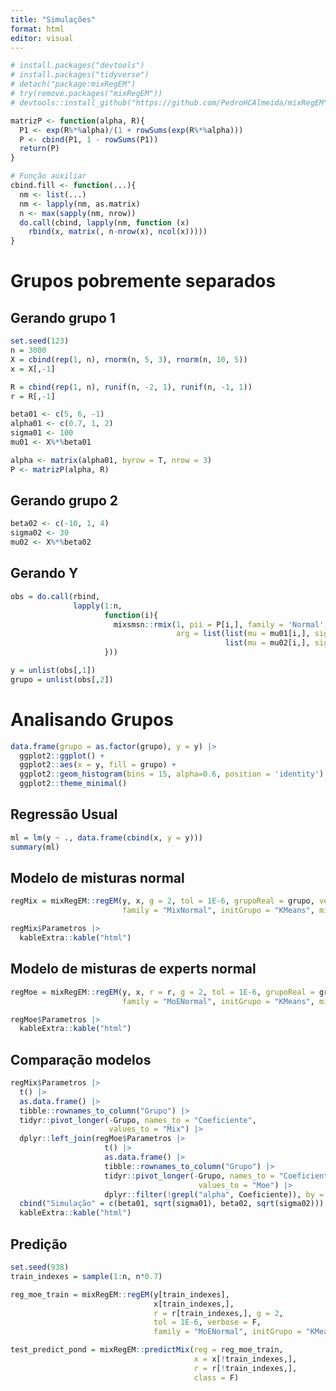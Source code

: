 ```yaml
---
title: "Simulações"
format: html
editor: visual
---
```


```r

# install.packages("devtools")
# install.packages("tidyverse")
# detach("package:mixRegEM")
# try(remove.packages("mixRegEM"))
# devtools::install_github("https://github.com/PedroHCAlmeida/mixRegEM")
```

```r
matrizP <- function(alpha, R){
  P1 <- exp(R%*%alpha)/(1 + rowSums(exp(R%*%alpha)))
  P <- cbind(P1, 1 - rowSums(P1))
  return(P)
}

# Função auxiliar
cbind.fill <- function(...){
  nm <- list(...) 
  nm <- lapply(nm, as.matrix)
  n <- max(sapply(nm, nrow)) 
  do.call(cbind, lapply(nm, function (x) 
    rbind(x, matrix(, n-nrow(x), ncol(x))))) 
}
```

# Grupos pobremente separados

## Gerando grupo 1

```r
set.seed(123)
n = 3000
X = cbind(rep(1, n), rnorm(n, 5, 3), rnorm(n, 10, 5))
x = X[,-1]

R = cbind(rep(1, n), runif(n, -2, 1), runif(n, -1, 1))
r = R[,-1]

beta01 <- c(5, 6, -1)
alpha01 <- c(0.7, 1, 2)
sigma01 <- 100
mu01 <- X%*%beta01

alpha <- matrix(alpha01, byrow = T, nrow = 3)
P <- matrizP(alpha, R)
```

## Gerando grupo 2

```r
beta02 <- c(-10, 1, 4)
sigma02 <- 30
mu02 <- X%*%beta02
```

## Gerando Y

```r
obs = do.call(rbind, 
              lapply(1:n,
                     function(i){
                       mixsmsn::rmix(1, pii = P[i,], family = 'Normal', cluster = T,
                                     arg = list(list(mu = mu01[i,], sigma2 = sigma01, shape = 0), 
                                                list(mu = mu02[i,], sigma2 = sigma02, shape = 0)))
                     }))

y = unlist(obs[,1])
grupo = unlist(obs[,2]) 
```

# Analisando Grupos

```r
data.frame(grupo = as.factor(grupo), y = y) |>
  ggplot2::ggplot() +
  ggplot2::aes(x = y, fill = grupo) +
  ggplot2::geom_histogram(bins = 15, alpha=0.6, position = 'identity') +
  ggplot2::theme_minimal()
```

## Regressão Usual

```r
ml = lm(y ~ ., data.frame(cbind(x, y = y)))
summary(ml) 
```

## Modelo de misturas normal

```r
regMix = mixRegEM::regEM(y, x, g = 2, tol = 1E-6, grupoReal = grupo, verbose = F,
                         family = "MixNormal", initGrupo = "KMeans", min_iter = 1)

regMix$Parametros |>
  kableExtra::kable("html")
```


## Modelo de misturas de experts normal

```r
regMoe = mixRegEM::regEM(y, x, r = r, g = 2, tol = 1E-6, grupoReal = grupo, verbose = F,
                         family = "MoENormal", initGrupo = "KMeans", min_iter = 1)

regMoe$Parametros |>
  kableExtra::kable("html")
```

## Comparação modelos

```r
regMix$Parametros |>
  t() |>
  as.data.frame() |>
  tibble::rownames_to_column("Grupo") |>
  tidyr::pivot_longer(-Grupo, names_to = "Coeficiente",
                      values_to = "Mix") |>
  dplyr::left_join(regMoe$Parametros |>
                     t() |> 
                     as.data.frame() |>
                     tibble::rownames_to_column("Grupo") |>
                     tidyr::pivot_longer(-Grupo, names_to = "Coeficiente",
                                          values_to = "Moe") |>
                     dplyr::filter(!grepl("alpha", Coeficiente)), by = c("Grupo", "Coeficiente")) |>
  cbind("Simulação" = c(beta01, sqrt(sigma01), beta02, sqrt(sigma02))) |>
  kableExtra::kable("html") 
```


## Predição

```r
set.seed(938)
train_indexes = sample(1:n, n*0.7)

reg_moe_train = mixRegEM::regEM(y[train_indexes], 
                                x[train_indexes,], 
                                r = r[train_indexes,], g = 2, 
                                tol = 1E-6, verbose = F,
                                family = "MoENormal", initGrupo = "KMeans")

test_predict_pond = mixRegEM::predictMix(reg = reg_moe_train, 
                                         x = x[!train_indexes,],
                                         r = r[!train_indexes,],
                                         class = F)
```






































